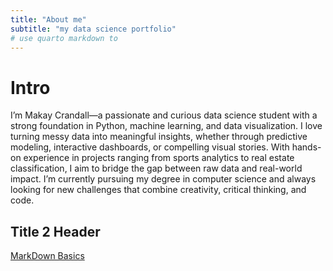 ```yaml
---
title: "About me"
subtitle: "my data science portfolio"
# use quarto markdown to 
---
```


# Intro
 I’m Makay Crandall—a passionate and curious data science student with a strong foundation in Python, machine learning, and data visualization. I love turning messy data into meaningful insights, whether through predictive modeling, interactive dashboards, or compelling visual stories. With hands-on experience in projects ranging from sports analytics to real estate classification, I aim to bridge the gap between raw data and real-world impact. I’m currently pursuing my degree in computer science and always looking for new challenges that combine creativity, critical thinking, and code.

## Title 2 Header


[MarkDown Basics](https://quarto.org/docs/authoring/markdown-basics.html#links-images)
